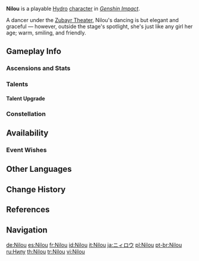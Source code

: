 {{CharacterTabs}}
{{Character Infobox
|image            = <gallery>
Nilou Card.png|Card
Character Nilou Full Wish.png|Wish
Character Nilou Game.png|In-Game
</gallery>
|realname         = <!-- Optional, if different from in-game name -->
|title            = Dance of Lotuslight
|title2           = Star of Zubayr Theater

<!--Playable Character Information-->
|type             = Playable
|quality           = 5
|weapon           = Sword
|element          = Hydro

<!--Character Information-->
|name             = Nilou
|birthday         = December 3rd
|constellation    = Lotos Somno
|region           = Sumeru
|affiliation      = Zubayr Theater
|dish             = Swirling Steps
|obtain           = Character Event Wishes
|event_name       = Twirling Lotus
|releaseDate      = 2022-10-14 18:00:00 GMT+8

|ancestry         = <!-- Clan/family -->
|father           = 
|mother           = 
|spouse           = 
|sibling          = 
|child            = 
|relative         = 

|voiceEN          = {{w|Dani Chambers}}<ref name="Nilou EN/JP VA">Twitter: [https://twitter.com/GenshinImpact/status/1578263854064099328 EN & JP VA Announcement]</ref>
|voiceCN          = Zisu Jiuyue ({{zh|紫苏九月}})<ref>Bilibili: [https://www.bilibili.com/video/BV19a411P7zk {{zh|《原神》3.0版本PV：「千朵玫瑰带来的黎明」}}] (Video Description)</ref>
|voiceJP          = {{W|Hisako Kanemoto|Kanemoto Hisako ({{ja|金元寿子}})}}<ref name="Nilou EN/JP VA" />
|voiceKR          = [https://namu.wiki/w/채림(성우) Chae Rim ({{ko|채림}})]<ref>Twitter: [https://twitter.com/genshinimpactkr/status/1578263862134149121 KR VA Announcement]</ref>
}}
'''Nilou''' is a playable [[Hydro]] [[character]] in ''[[Genshin Impact]]''.

A dancer under the [[Zubayr Theater]], Nilou's dancing is but elegant and graceful — however, outside the stage's spotlight, she's just like any girl her age; warm, smiling, and friendly.

==Gameplay Info==
===Ascensions and Stats===
{{Character Ascensions and Stats}}

===Talents===
{{Talent Table}}

====Talent Upgrade====
{{Talent Upgrade}}

===Constellation===
{{Constellation Table}}

==Availability==
===Event Wishes===
{{Featured}}

==Other Languages==
{{Other Languages
|default_hidden = 1
|en      = Nilou
|zhs     = 妮露
|zhs_rm  = Nīlù
|zht     = 妮露
|zht_rm  = Nílù
|ja      = ニィロウ
|ja_rm   = Niirou
|ko      = 닐루
|ko_rm   = Nillu
|es      = Nilou
|fr      = Nilou
|ru      = Нилу
|th      = Nilou
|vi      = Nilou
|de      = Nilou
|id      = Nilou
|pt      = Nilou
|tr      = Nilou
|it      = Nilou
}}

==Change History==
{{Change History|3.1|introduced=3.0}}

==References==
{{Reflist}}

==Navigation==
{{Character Navbox}}

[[de:Nilou]]
[[es:Nilou]]
[[fr:Nilou]]
[[id:Nilou]]
[[it:Nilou]]
[[ja:ニィロウ]]
[[pl:Nilou]]
[[pt-br:Nilou]]
[[ru:Нилу]]
[[th:Nilou]]
[[tr:Nilou]]
[[vi:Nilou]]